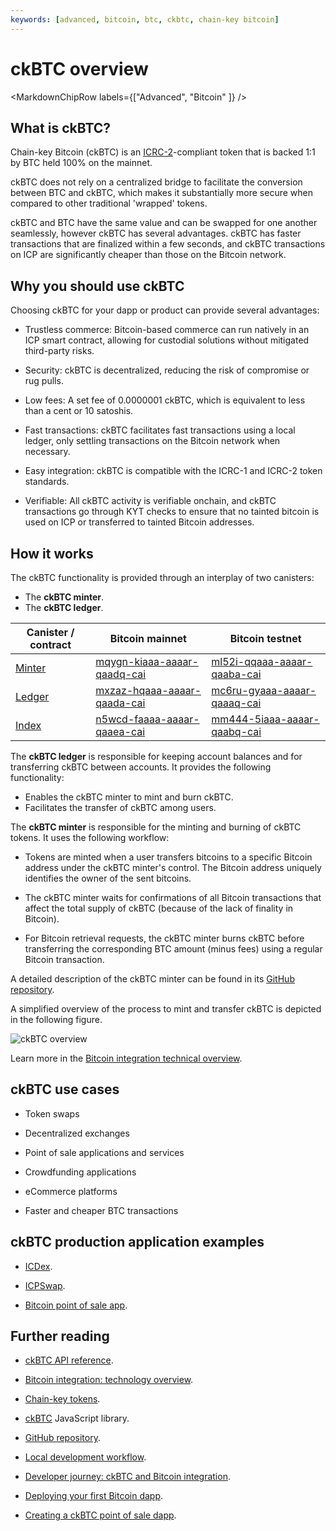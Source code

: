 ```yaml
---
keywords: [advanced, bitcoin, btc, ckbtc, chain-key bitcoin]
---
```



# ckBTC overview

<MarkdownChipRow labels={["Advanced", "Bitcoin" ]} />

## What is ckBTC?

Chain-key Bitcoin (ckBTC) is an [ICRC-2](https://github.com/dfinity/ICRC-1/blob/main/standards/ICRC-2/README.md)-compliant token that is backed 1:1 by BTC held 100% on the mainnet.

ckBTC does not rely on a centralized bridge to facilitate the conversion between BTC and ckBTC, which makes it substantially more secure when compared to other traditional 'wrapped' tokens.

ckBTC and BTC have the same value and can be swapped for one another seamlessly, however ckBTC has several advantages. ckBTC has faster transactions that are finalized within a few seconds, and ckBTC transactions on ICP are significantly cheaper than those on the Bitcoin network.

## Why you should use ckBTC

Choosing ckBTC for your dapp or product can provide several advantages:

- Trustless commerce: Bitcoin-based commerce can run natively in an ICP smart contract, allowing for custodial solutions without mitigated third-party risks.

- Security: ckBTC is decentralized, reducing the risk of compromise or rug pulls.

- Low fees: A set fee of 0.0000001 ckBTC, which is equivalent to less than a cent or 10 satoshis.

- Fast transactions: ckBTC facilitates fast transactions using a local ledger, only settling transactions on the Bitcoin network when necessary.

- Easy integration: ckBTC is compatible with the ICRC-1 and ICRC-2 token standards.

- Verifiable: All ckBTC activity is verifiable onchain, and ckBTC transactions go through KYT checks to ensure that no tainted bitcoin is used on ICP or transferred to tainted Bitcoin addresses.

## How it works

The ckBTC functionality is provided through an interplay of two canisters:
- The **ckBTC minter**.
- The **ckBTC ledger**.

| Canister / contract                                                                                   | Bitcoin mainnet                                                                                                                                                                    | Bitcoin testnet                                                                                                                                                                     |
| --------------------------------------------------------------------------------------------------- | ----------------------------------------------------------------------------------------------------------------------------------------------------------------------------------- | ----------------------------------------------------------------------------------------------------------------------------------------------------------------------------------- |
| [Minter](https://github.com/dfinity/ic/tree/master/rs/bitcoin/ckbtc/minter)                        | [mqygn-kiaaa-aaaar-qaadq-cai](https://dashboard.internetcomputer.org/canister/mqygn-kiaaa-aaaar-qaadq-cai) | [ml52i-qqaaa-aaaar-qaaba-cai](https://dashboard.internetcomputer.org/canister/ml52i-qqaaa-aaaar-qaaba-cai) |
| [Ledger](https://github.com/dfinity/ic/tree/master/rs/rosetta-api/icrc1/ledger)                     | [mxzaz-hqaaa-aaaar-qaada-cai](https://dashboard.internetcomputer.org/canister/mxzaz-hqaaa-aaaar-qaada-cai)                                                                          | [mc6ru-gyaaa-aaaar-qaaaq-cai](https://dashboard.internetcomputer.org/canister/mc6ru-gyaaa-aaaar-qaaaq-cai)                                                                          |
| [Index](https://github.com/dfinity/ic/tree/master/rs/rosetta-api/icrc1/index-ng)                    | [n5wcd-faaaa-aaaar-qaaea-cai](https://dashboard.internetcomputer.org/canister/n5wcd-faaaa-aaaar-qaaea-cai)                                                                          | [mm444-5iaaa-aaaar-qaabq-cai](https://dashboard.internetcomputer.org/canister/mm444-5iaaa-aaaar-qaabq-cai)                                                                          |


The **ckBTC ledger** is responsible for keeping account balances and for transferring ckBTC between accounts. It provides the following functionality:
- Enables the ckBTC minter to mint and burn ckBTC.
- Facilitates the transfer of ckBTC among users.

The **ckBTC minter** is responsible for the minting and burning of ckBTC tokens. It uses the following workflow:

- Tokens are minted when a user transfers bitcoins to a specific Bitcoin address under the ckBTC minter's control. The Bitcoin address uniquely identifies the owner of the sent bitcoins.

- The ckBTC minter waits for confirmations of all Bitcoin transactions that affect the total supply of ckBTC (because of the lack of finality in Bitcoin).

- For Bitcoin retrieval requests, the ckBTC minter burns ckBTC before transferring the corresponding BTC amount (minus fees) using a regular Bitcoin transaction.

A detailed description of the ckBTC minter can be found in its [GitHub repository](https://github.com/dfinity/ic/tree/master/rs/bitcoin/ckbtc/minter).

A simplified overview of the process to mint and transfer ckBTC is depicted in the following figure.

![ckBTC overview](../../_attachments/ckbtc-overview.png)

Learn more in the [Bitcoin integration technical overview](/docs/current/references/bitcoin-how-it-works).

## ckBTC use cases

- Token swaps

- Decentralized exchanges

- Point of sale applications and services

- Crowdfunding applications

- eCommerce platforms

- Faster and cheaper BTC transactions

## ckBTC production application examples

- [ICDex](https://avjzx-pyaaa-aaaaj-aadmq-cai.raw.ic0.app/ICDex).

- [ICPSwap](https://icpswap.com/).

- [Bitcoin point of sale app](/docs/current/references/samples/motoko/ic-pos/).

## Further reading

- [ckBTC API reference](/docs/current/references/ckbtc-reference).

- [Bitcoin integration: technology overview](/docs/current/references/bitcoin-how-it-works).

- [Chain-key tokens](https://internetcomputer.org/how-it-works/chain-key-tokens/).

- [ckBTC](https://github.com/dfinity/ic-js/tree/main/packages/ckbtc) JavaScript library.

- [GitHub repository](https://github.com/dfinity/ic/tree/master/rs/bitcoin/ckbtc/minter).

- [Local development workflow](/docs/current/developer-docs/multi-chain/bitcoin/using-btc/local-development).

- [Developer journey: ckBTC and Bitcoin integration](/docs/current/tutorials/developer-journey/level-4/4.3-ckbtc-and-bitcoin).

- [Deploying your first Bitcoin dapp](https://github.com/dfinity/examples/tree/master/motoko/basic_bitcoin).

- [Creating a ckBTC point of sale dapp](https://github.com/dfinity/examples/tree/master/motoko/ic-pos).
